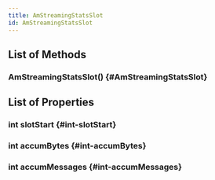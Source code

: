 ```yaml
---
title: AmStreamingStatsSlot
id: AmStreamingStatsSlot
---
```


## List of Methods

### AmStreamingStatsSlot() {#AmStreamingStatsSlot}

## List of Properties

### int slotStart {#int-slotStart}

### int accumBytes {#int-accumBytes}

### int accumMessages {#int-accumMessages}

